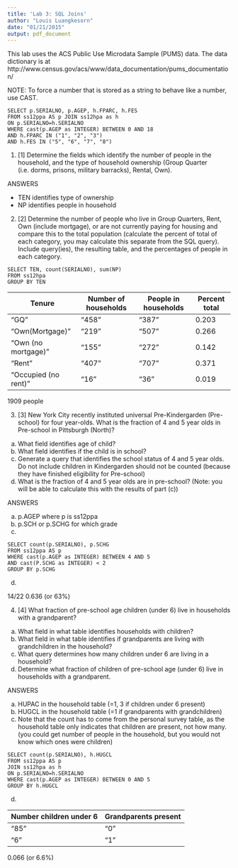 ```yaml
---
title: 'Lab 3: SQL Joins'
author: "Louis Luangkesorn"
date: "01/21/2015"
output: pdf_document
---
```


This lab uses the ACS Public Use Microdata Sample (PUMS) data.  The data dictionary is at http://www.census.gov/acs/www/data_documentation/pums_documentation/

NOTE:  To force a number that is stored as a string to behave like a number, use CAST.

```
SELECT p.SERIALNO, p.AGEP, h.FPARC, h.FES
FROM ss12ppa AS p JOIN ss12hpa as h
ON p.SERIALNO=h.SERIALNO
WHERE cast(p.AGEP as INTEGER) BETWEEN 0 AND 18
AND h.FPARC IN ("1", "2", "3")
AND h.FES IN ("5", "6", "7", "8")
```


1. [1] Determine the fields which identify the number of people in the household, and the type of household ownership (Group Quarter (i.e. dorms, prisons, military barracks), Rental, Own).

ANSWERS

- TEN identifies type of ownership
- NP identifies people in household

2.  [2] Determine the number of people who live in Group Quarters, Rent, Own (include mortgage), or are not currently paying for housing and compare this to the total population (calculate the percent of total of each category, you may calculate this separate from the SQL query).  Include query(ies), the resulting table, and the percentages of people in each category.

```
SELECT TEN, count(SERIALNO), sum(NP) 
FROM ss12hpa
GROUP BY TEN
```

Tenure | Number of households | People in households | Percent total
-----|-----|----|---
"GQ" |   "458"	| "387" | 0.203
"Own(Mortgage)" |	"219"	| "507" | 0.266
"Own (no mortgage)"	| "155"	| "272" | 0.142
"Rent"	| "407"	| "707" | 0.371
"Occupied (no rent)"	| "16"	| "36" | 0.019

1909 people


3.  [3] New York City recently instituted universal Pre-Kindergarden (Pre-school) for four year-olds.  What is the fraction of 4 and 5 year olds in Pre-school in Pittsburgh (North)? 
  a.  What field identifies age of child?
  b.  What field identifies if the child is in school?
  c.  Generate a query that identifies the school status of 4 and 5 year olds. Do not include children in Kindergarden should not be counted (because they have finished eligibility for Pre-school)
  d.  What is the fraction of 4 and 5 year olds are in pre-school? (Note: you will be able to calculate this with the results of part (c))
  
ANSWERS

  a.  p.AGEP where p is ss12ppa
  b.  p.SCH or p.SCHG for which grade
  c.  

```
SELECT count(p.SERIALNO), p.SCHG
FROM ss12ppa AS p 
WHERE cast(p.AGEP as INTEGER) BETWEEN 4 AND 5
AND cast(P.SCHG as INTEGER) < 2
GROUP BY p.SCHG
```

  d.

  14/22
  0.636 (or 63%)

4.  [4] What fraction of pre-school age children (under 6) live in households with a grandparent?
  a.  What field in what table identifies households with children?
  b.  What field in what table identifies if grandparents are living with grandchildren in the household?
  c.  What query determines how many children under 6 are living in a household?
  d.  Determine what fraction of children of pre-school age (under 6) live in households with a grandparent.
  
  
  
ANSWERS

  a.  HUPAC in the household table (=1, 3 if children under 6 present)
  b.  HUGCL in the household table (=1 if grandparents with grandchildren)
  c.  Note that the count has to come from the personal survey table, as the household table only indicates that children are present, not how many. (you could get number of people in the household, but you would not know which ones were children)  
  
```
SELECT count(p.SERIALNO), h.HUGCL
FROM ss12ppa AS p 
JOIN ss12hpa as h
ON p.SERIALNO=h.SERIALNO
WHERE cast(p.AGEP as INTEGER) BETWEEN 0 AND 5
GROUP BY h.HUGCL
```

d.  

Number children under 6 | Grandparents present
---|---
"85" |  "0"
"6"	| "1"

0.066 (or 6.6%)

